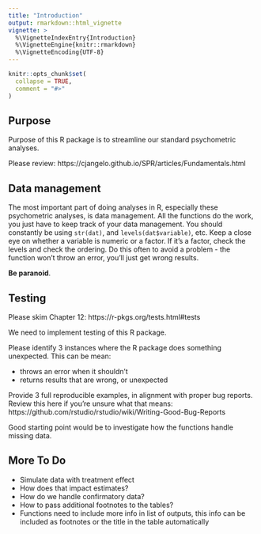 ```yaml
---
title: "Introduction"
output: rmarkdown::html_vignette
vignette: >
  %\VignetteIndexEntry{Introduction}
  %\VignetteEngine{knitr::rmarkdown}
  %\VignetteEncoding{UTF-8}
---
```


```r
knitr::opts_chunk$set(
  collapse = TRUE,
  comment = "#>"
)
```

## Purpose

Purpose of this R package is to streamline our standard psychometric analyses. 

Please review: https://cjangelo.github.io/SPR/articles/Fundamentals.html


## Data management

The most important part of doing analyses in R, especially these psychometric analyses, is data management. All the functions do the work, you just have to keep track of your data management. You should constantly be using `str(dat)`, and `levels(dat$variable)`, etc. Keep a close eye on whether a variable is numeric or a factor. If it's a factor, check the levels and check the ordering. Do this often to avoid a problem - the function won't throw an error, you'll just get wrong results.

**Be paranoid**.

## Testing

Please skim Chapter 12: https://r-pkgs.org/tests.html#tests

We need to implement testing of this R package. 

Please identify 3 instances where the R package does something unexpected. This can be mean:

- throws an error when it shouldn't
- returns results that are wrong, or unexpected

Provide 3 full reproducible examples, in alignment with proper bug reports. Review this here if you're unsure what that means: https://github.com/rstudio/rstudio/wiki/Writing-Good-Bug-Reports 

Good starting point would be to investigate how the functions handle missing data. 

## More To Do

- Simulate data with treatment effect
- How does that impact estimates?
- How do we handle confirmatory data?
- How to pass additional footnotes to the tables?
- Functions need to include more info in list of outputs, this info can be included as footnotes or the title in the table automatically

